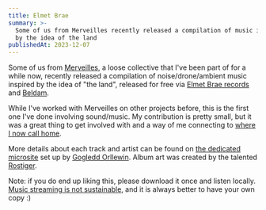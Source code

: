 ```yaml
---
title: Elmet Brae
summary: >-
  Some of us from Merveilles recently released a compilation of music inspired
  by the idea of the land
publishedAt: 2023-12-07
---
```

Some of us from [Merveilles](https://merveilles.town), a loose collective that I've been part of for a while now, recently released a compilation of noise/drone/ambient music inspired by the idea of "the land", released for free via [Elmet Brae records](https://orllewin.github.io/elmet_brae/) and [Beldam](https://beldamrecords.bandcamp.com/).

While I've worked with Merveilles on other projects before, this is the first one I've done involving sound/music. My contribution is pretty small, but it was a great thing to get involved with and a way of me connecting to [where I now call home](https://tom.so/posts/wee-tour-of-p%C5%8Dneke/).

More details about each track and artist can be found on [the dedicated microsite](https://orllewin.github.io/elmet_brae/EB01/) set up by [Gogledd Orllewin](https://orllewin.github.io/). Album art was created by the talented [Rostiger](https://nchrs.xyz/).

Note: if you do end up liking this, please download it once and listen locally. [Music streaming is not sustainable](https://archive.is/7DuT5), and it is always better to have your own copy :)
